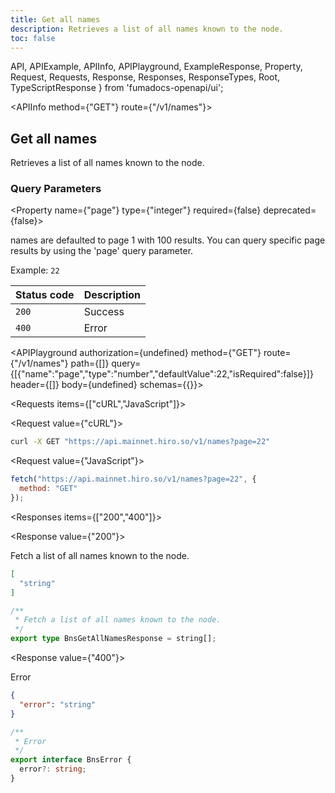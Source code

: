 ```yaml
---
title: Get all names
description: Retrieves a list of all names known to the node.
toc: false
---
```


  API,
  APIExample,
  APIInfo,
  APIPlayground,
  ExampleResponse,
  Property,
  Request,
  Requests,
  Response,
  Responses,
  ResponseTypes,
  Root,
  TypeScriptResponse
} from 'fumadocs-openapi/ui';

<Root>

<API>

<APIInfo method={"GET"} route={"/v1/names"}>

## Get all names

Retrieves a list of all names known to the node.

### Query Parameters

<Property name={"page"} type={"integer"} required={false} deprecated={false}>

names are defaulted to page 1 with 100 results. You can query specific page results by using the 'page' query parameter.

<span>Example: `22`</span>

</Property>

| Status code | Description |
| :------ | :------ |
| `200` | Success |
| `400` | Error |

<APIPlayground authorization={undefined} method={"GET"} route={"/v1/names"} path={[]} query={[{"name":"page","type":"number","defaultValue":22,"isRequired":false}]} header={[]} body={undefined} schemas={{}}>

</APIPlayground>

</APIInfo>

<APIExample>

<Requests items={["cURL","JavaScript"]}>

<Request value={"cURL"}>

```bash
curl -X GET "https://api.mainnet.hiro.so/v1/names?page=22"
```

</Request>

<Request value={"JavaScript"}>

```js
fetch("https://api.mainnet.hiro.so/v1/names?page=22", {
  method: "GET"
});
```

</Request>

</Requests>

<Responses items={["200","400"]}>

<Response value={"200"}>

Fetch a list of all names known to the node.

<ResponseTypes>

<ExampleResponse>

```json
[
  "string"
]
```

</ExampleResponse>

<TypeScriptResponse>

```ts
/**
 * Fetch a list of all names known to the node.
 */
export type BnsGetAllNamesResponse = string[];
```

</TypeScriptResponse>

</ResponseTypes>

</Response>

<Response value={"400"}>

Error

<ResponseTypes>

<ExampleResponse>

```json
{
  "error": "string"
}
```

</ExampleResponse>

<TypeScriptResponse>

```ts
/**
 * Error
 */
export interface BnsError {
  error?: string;
}
```

</TypeScriptResponse>

</ResponseTypes>

</Response>

</Responses>

</APIExample>

</API>

</Root>
